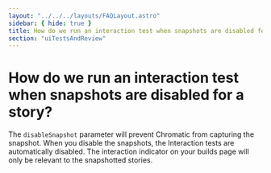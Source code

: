 ```yaml
---
layout: "../../../layouts/FAQLayout.astro"
sidebar: { hide: true }
title: How do we run an interaction test when snapshots are disabled for a story?
section: "uiTestsAndReview"
---
```


# How do we run an interaction test when snapshots are disabled for a story?

The `disableSnapshot` parameter will prevent Chromatic from capturing the snapshot. When you disable the snapshots, the Interaction tests are automatically disabled. The interaction indicator on your builds page will only be relevant to the snapshotted stories.

